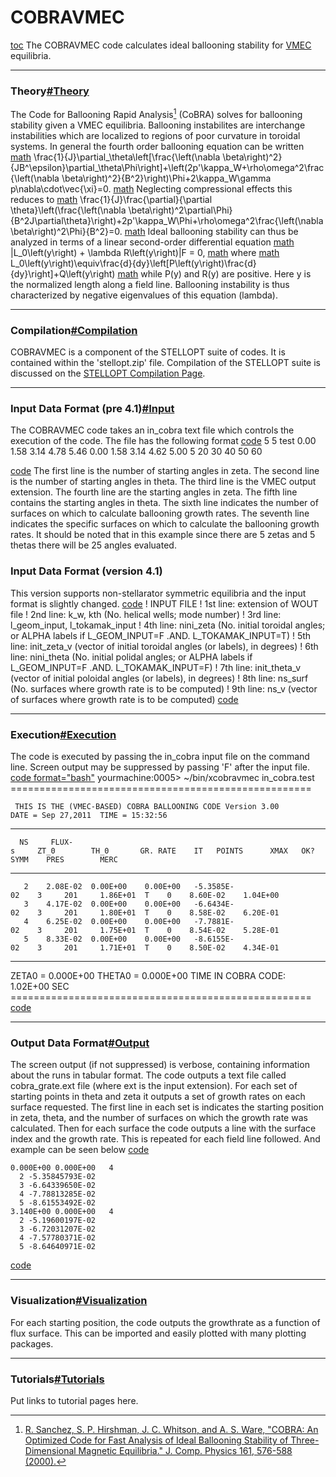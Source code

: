 =COBRAVMEC= 
[[toc]]
The COBRAVMEC code calculates ideal ballooning stability for [[VMEC]] equilibria.

----

===Theory[[#Theory]]=== 
The Code for Ballooning Rapid Analysis<ref>[[http://www.sciencedirect.com/science/article/pii/S0021999100965148|R. Sanchez, S. P. Hirshman, J. C. Whitson, and A. S. Ware, "COBRA: An Optimized Code for Fast Analysis of Ideal Ballooning Stability of Three-Dimensional Magnetic Equilibria." J. Comp. Physics 161, 576-588 (2000).]]</ref> (CoBRA) solves for ballooning stability given a VMEC equilibria. Ballooning instabilites are interchange instabilities which are localized to regions of poor curvature in toroidal systems. In general the fourth order ballooning equation can be written
[[math]]
\frac{1}{J}\partial_\theta\left[\frac{\left(\nabla \beta\right)^2}{JB^\epsilon}\partial_\theta\Phi\right]+\left(2p'\kappa_W+\rho\omega^2\frac{\left(\nabla \beta\right)^2}{B^2}\right)\Phi+2\kappa_W\gamma p\nabla\cdot\vec{\xi}=0.
[[math]]
Neglecting compressional effects this reduces to
[[math]]
\frac{1}{J}\frac{\partial}{\partial \theta}\left(\frac{\left(\nabla \beta\right)^2\partial\Phi}{B^2J\partial\theta}\right)+2p'\kappa_W\Phi+\rho\omega^2\frac{\left(\nabla \beta\right)^2\Phi}{B^2}=0.
[[math]]
Ideal ballooning stability can thus be analyzed in terms of a linear second-order differential equation
[[math]]
|L_0\left(y\right) + \lambda R\left(y\right)|F = 0,
[[math]]
where
[[math]]
L_0\left(y\right)\equiv\frac{d}{dy}\left[P\left(y\right)\frac{d}{dy}\right]+Q\left(y\right)
[[math]]
while P(y) and R(y) are positive. Here y is the normalized length along a field line. Ballooning instability is thus characterized by negative eigenvalues of this equation (lambda).

----

===Compilation[[#Compilation]]=== 
COBRAVMEC is a component of the STELLOPT suite of codes. It is contained within the 'stellopt.zip' file. Compilation of the STELLOPT suite is discussed on the [[STELLOPT Compilation|STELLOPT Compilation Page]].

----

===Input Data Format (pre 4.1)[[#Input]]=== 
The COBRAVMEC code takes an in_cobra text file which controls the execution of the code. The file has the following format
[[code]]
5
5
test
0.00  1.58  3.14  4.78  5.46
0.00  1.58  3.14  4.62  5.00
5
20  30  40  50  60

[[code]]
The first line is the number of starting angles in zeta. The second line is the number of starting angles in theta. The third line is the VMEC output extension. The fourth line are the starting angles in zeta. The fifth line contains the starting angles in theta. The sixth line indicates the number of surfaces on which to calculate ballooning growth rates. The seventh line indicates the specific surfaces on which to calculate the ballooning growth rates. It should be noted that in this example since there are 5 zetas and 5 thetas there will be 25 angles evaluated.

===Input Data Format (version 4.1)=== 
This version supports non-stellarator symmetric equilibria and the input format is slightly changed.
[[code]]
!      INPUT FILE
!      1st line:   extension of WOUT file
!      2nd line:   k_w, kth  (No. helical wells; mode number)
!      3rd line:   l_geom_input, l_tokamak_input
!      4th line:   nini_zeta (No. initial toroidal angles; or ALPHA labels if L_GEOM_INPUT=F .AND. L_TOKAMAK_INPUT=T)
!      5th line:   init_zeta_v (vector of initial toroidal angles (or labels), in degrees)
!      6th line:   nini_theta (No. initial polidal angles; or ALPHA labels if L_GEOM_INPUT=F .AND. L_TOKAMAK_INPUT=F)  
!      7th line:   init_theta_v (vector of initial poloidal angles (or labels), in degrees)
!      8th line:   ns_surf (No. surfaces where growth rate is to be computed)
!      9th line:   ns_v (vector of surfaces where growth rate is to be computed)
[[code]]
----

===Execution[[#Execution]]=== 
The code is executed by passing the in_cobra input file on the command line. Screen output may be suppressed by passing 'F' after the input file.
[[code format="bash"]]
yourmachine:0005> ~/bin/xcobravmec in_cobra.test
====================================================

  THIS IS THE (VMEC-BASED) COBRA BALLOONING CODE Version 3.00
 DATE = Sep 27,2011  TIME = 15:32:56

----------------------------------------------------------------------------------------------------------------
   NS     FLUX-s     ZT_0        TH_0       GR. RATE    IT   POINTS      XMAX   OK?  SYMM    PRES        MERC
----------------------------------------------------------------------------------------------------------------
    2    2.08E-02  0.00E+00    0.00E+00   -5.3585E-02    3     201     1.86E+01  T    0    8.60E-02    1.04E+00
    3    4.17E-02  0.00E+00    0.00E+00   -6.6434E-02    3     201     1.80E+01  T    0    8.58E-02    6.20E-01
    4    6.25E-02  0.00E+00    0.00E+00   -7.7881E-02    3     201     1.75E+01  T    0    8.54E-02    5.28E-01
    5    8.33E-02  0.00E+00    0.00E+00   -8.6155E-02    3     201     1.71E+01  T    0    8.50E-02    4.34E-01
----------------------------------------------------------------------------------------------------------------

ZETA0 =  0.000E+00 THETA0 =  0.000E+00 TIME IN COBRA CODE:  1.02E+00 SEC
====================================================
[[code]]

----

===Output Data Format[[#Output]]=== 
The screen output (if not suppressed) is verbose, containing information about the runs in tabular format. The code outputs a text file called cobra_grate.ext file (where ext is the input extension). For each set of starting points in theta and zeta it outputs a set of growth rates on each surface requested. The first line in each set is indicates the starting position in zeta, theta, and the number of surfaces on which the growth rate was calculated. Then for each surface the code outputs a line with the surface index and the growth rate. This is repeated for each field line followed. And example can be seen below
[[code]]
 0.000E+00 0.000E+00   4
   2 -5.35845793E-02
   3 -6.64339650E-02
   4 -7.78813285E-02
   5 -8.61553492E-02
 3.140E+00 0.000E+00   4
   2 -5.19600197E-02
   3 -6.72031207E-02
   4 -7.57780371E-02
   5 -8.64640971E-02

[[code]]

----

===Visualization[[#Visualization]]=== 
For each starting position, the code outputs the growthrate as a function of flux surface. This can be imported and easily plotted with many plotting packages.

----

===Tutorials[[#Tutorials]]=== 
Put links to tutorial pages here.